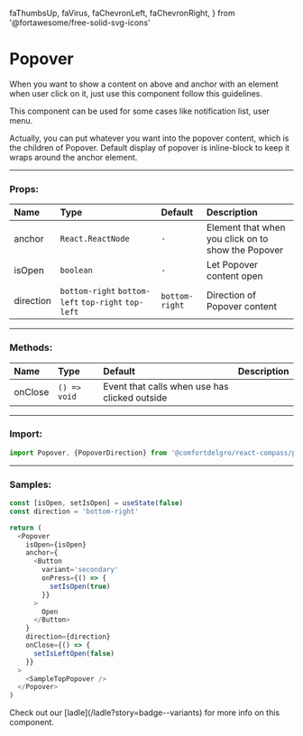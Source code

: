   faThumbsUp,
  faVirus,
  faChevronLeft,
  faChevronRight,
} from '@fortawesome/free-solid-svg-icons'



# Popover

When you want to show a content on above and anchor with an element when user click on it, just use this component follow this guidelines.

This component can be used for some cases like notification list, user menu.

Actually, you can put whatever you want into the popover content, which is the children of Popover. Default display of popover is inline-block to keep it wraps around the anchor element.

---

### Props:

| Name      | Type                                                | Default        | Description                                        |
| :-------- | :-------------------------------------------------- | :------------- | :------------------------------------------------- |
| anchor    | `React.ReactNode`                                   | `-`            | Element that when you click on to show the Popover |
| isOpen    | `boolean`                                           | `-`            | Let Popover content open                           |
| direction | `bottom-right` `bottom-left` `top-right` `top-left` | `bottom-right` | Direction of Popover content                       |

---

### Methods:

| Name    | Type         | Default                                       | Description |
| :------ | :----------- | :-------------------------------------------- | :---------- |
| onClose | `() => void` | Event that calls when use has clicked outside |

---

### Import:

```js
import Popover, {PopoverDirection} from '@comfortdelgro/react-compass/popover'
```

---

### Samples:

<section className={styles.contentSliderDemo}>
  <Popovers />
</section>

```js
const [isOpen, setIsOpen] = useState(false)
const direction = 'bottom-right'

return (
  <Popover
    isOpen={isOpen}
    anchor={
      <Button
        variant='secondary'
        onPress={() => {
          setIsOpen(true)
        }}
      >
        Open
      </Button>
    }
    direction={direction}
    onClose={() => {
      setIsLeftOpen(false)
    }}
  >
    <SampleTopPopover />
  </Popover>
)
```

<Callout>
  Check out our [ladle](/ladle?story=badge--variants) for more info on this
  component.
</Callout>
